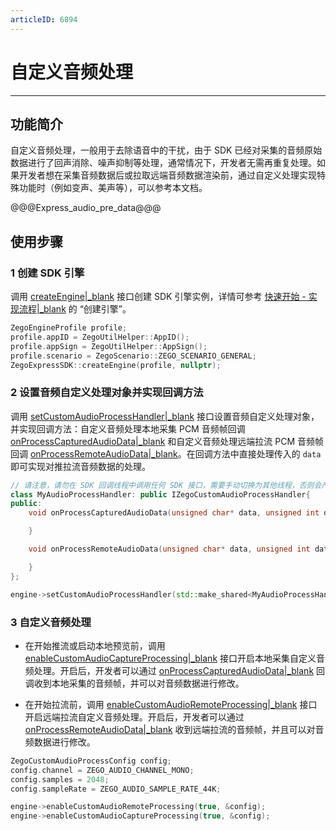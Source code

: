 ```yaml
---
articleID: 6894
---
```

# 自定义音频处理

---

## 功能简介

自定义音频处理，一般用于去除语音中的干扰，由于 SDK 已经对采集的音频原始数据进行了回声消除、噪声抑制等处理，通常情况下，开发者无需再重复处理。如果开发者想在采集音频数据后或拉取远端音频数据渲染前，通过自定义处理实现特殊功能时（例如变声、美声等），可以参考本文档。

@@@Express_audio_pre_data@@@

## 使用步骤

### 1 创建 SDK 引擎

调用 [createEngine\|_blank](/zh/api?doc=Express_Video_SDK_API~CPP_linux~class~zego-express-zego-express-sdk#create-engine) 接口创建 SDK 引擎实例，详情可参考 [快速开始 - 实现流程\|_blank](!Integration/Solution_Implementation#CreateEngine) 的 “创建引擎”。

```cpp
ZegoEngineProfile profile;
profile.appID = ZegoUtilHelper::AppID();
profile.appSign = ZegoUtilHelper::AppSign();
profile.scenario = ZegoScenario::ZEGO_SCENARIO_GENERAL;
ZegoExpressSDK::createEngine(profile, nullptr);
```

### 2 设置音频自定义处理对象并实现回调方法

调用 [setCustomAudioProcessHandler\|_blank](/zh/api?doc=Express_Video_SDK_API~CPP_linux~class~zego-express-i-zego-express-engine#set-custom-audio-process-handler) 接口设置音频自定义处理对象，并实现回调方法：自定义音频处理本地采集 PCM 音频帧回调 [onProcessCapturedAudioData\|_blank](@onProcessCapturedAudioData) 和自定义音频处理远端拉流 PCM 音频帧回调 [onProcessRemoteAudioData\|_blank](@onProcessRemoteAudioData)。在回调方法中直接处理传入的 `data` 即可实现对推拉流音频数据的处理。

```C++
// 请注意，请勿在 SDK 回调线程中调用任何 SDK 接口，需要手动切换为其他线程，否则会产生死锁
class MyAudioProcessHandler: public IZegoCustomAudioProcessHandler{
public:
    void onProcessCapturedAudioData(unsigned char* data, unsigned int dataLength, ZegoAudioFrameParam* param) override{

    }

    void onProcessRemoteAudioData(unsigned char* data, unsigned int dataLength, ZegoAudioFrameParam* param, const std::string& streamID) override {

    }
};

engine->setCustomAudioProcessHandler(std::make_shared<MyAudioProcessHandler>());
```

### 3 自定义音频处理

- 在开始推流或启动本地预览前，调用 [enableCustomAudioCaptureProcessing\|_blank](/zh/api?doc=Express_Video_SDK_API~CPP_linux~class~zego-express-i-zego-express-engine#enable-custom-audio-capture-processing) 接口开启本地采集自定义音频处理。开启后，开发者可以通过 [onProcessCapturedAudioData\|_blank](/zh/api?doc=Express_Video_SDK_API~CPP_linux~class~zego-express-i-zego-custom-audio-process-handler#on-process-captured-audio-data) 回调收到本地采集的音频帧，并可以对音频数据进行修改。

- 在开始拉流前，调用 [enableCustomAudioRemoteProcessing\|_blank](/zh/api?doc=Express_Video_SDK_API~CPP_linux~class~zego-express-i-zego-express-engine#enable-custom-audio-remote-processing) 接口开启远端拉流自定义音频处理。开启后，开发者可以通过 [onProcessRemoteAudioData\|_blank](/zh/api?doc=Express_Video_SDK_API~CPP_linux~class~zego-express-i-zego-custom-audio-process-handler#on-process-remote-audio-data) 收到远端拉流的音频帧，并且可以对音频数据进行修改。

```C++
ZegoCustomAudioProcessConfig config;
config.channel = ZEGO_AUDIO_CHANNEL_MONO;
config.samples = 2048;
config.sampleRate = ZEGO_AUDIO_SAMPLE_RATE_44K;

engine->enableCustomAudioRemoteProcessing(true, &config);
engine->enableCustomAudioCaptureProcessing(true, &config);
```
